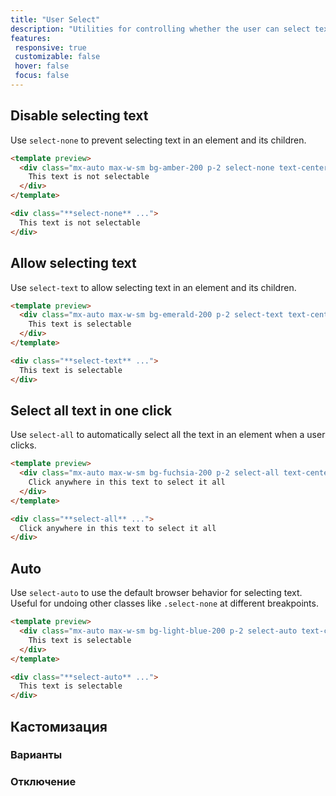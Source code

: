 ```yaml
---
title: "User Select"
description: "Utilities for controlling whether the user can select text in an element."
features:
 responsive: true
 customizable: false
 hover: false
 focus: false
---
```




## Disable selecting text

Use `select-none` to prevent selecting text in an element and its children.

```html amber
<template preview>
  <div class="mx-auto max-w-sm bg-amber-200 p-2 select-none text-center">
    This text is not selectable
  </div>
</template>

<div class="**select-none** ...">
  This text is not selectable
</div>
```

## Allow selecting text

Use `select-text` to allow selecting text in an element and its children.

```html emerald
<template preview>
  <div class="mx-auto max-w-sm bg-emerald-200 p-2 select-text text-center">
    This text is selectable
  </div>
</template>

<div class="**select-text** ...">
  This text is selectable
</div>
```

## Select all text in one click

Use `select-all` to automatically select all the text in an element when a user clicks.

```html fuchsia
<template preview>
  <div class="mx-auto max-w-sm bg-fuchsia-200 p-2 select-all text-center">
    Click anywhere in this text to select it all
  </div>
</template>

<div class="**select-all** ...">
  Click anywhere in this text to select it all
</div>
```

## Auto

Use `select-auto` to use the default browser behavior for selecting text. Useful for undoing other classes like `.select-none` at different breakpoints.

```html lightBlue
<template preview>
  <div class="mx-auto max-w-sm bg-light-blue-200 p-2 select-auto text-center">
    This text is selectable
  </div>
</template>

<div class="**select-auto** ...">
  This text is selectable
</div>
```

## Кастомизация

### Варианты

<Variants plugin="userSelect" name="user-select" />

### Отключение

<Disabling plugin="userSelect" name="user-select" />
